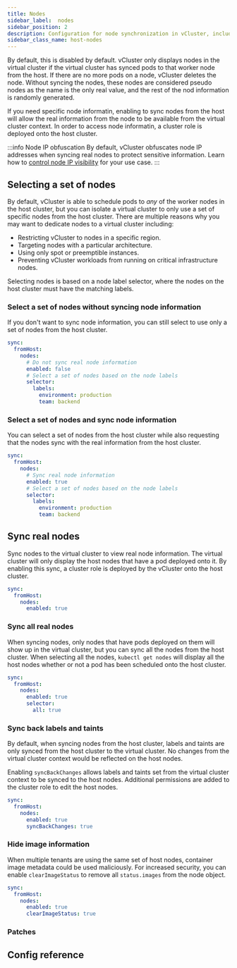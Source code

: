 ```yaml
---
title: Nodes
sidebar_label:  nodes
sidebar_position: 2
description: Configuration for node synchronization in vCluster, including pseudo and real node syncing options.
sidebar_class_name: host-nodes
---
```



<TenancySupport hostNodes="true" />

By default, this is disabled by default. vCluster only displays nodes in the virtual cluster if the virtual cluster
has synced pods to that worker node from the host. If there 
are no more pods on a node, vCluster deletes the node. Without syncing the nodes, these nodes are considered pseudo
nodes as the name is the only real value, and the rest of the nod information is randomly generated. 

If you need specific node informatin, enabling to sync nodes from the host will allow the real information
from the node to be available from the virtual cluster context. In order to access node informatin, a cluster role is deployed
onto the host cluster. 

:::info Node IP obfuscation
By default, vCluster obfuscates node IP addresses when syncing real nodes to protect sensitive information. Learn how to [control node IP visibility](../../../../learn-how-to/worker-nodes/host-nodes/control-node-ip-visibility.mdx) for your use case.
:::

## Selecting a set of nodes

By default, vCluster is able to schedule pods to *any* of the worker nodes in the host cluster, but you can isolate a virtual cluster to only use 
a set of specific nodes from the host cluster. There are multiple reasons why you may want to dedicate nodes to a virtual cluster including:
  - Restricting vCluster to nodes in a specific region.
  - Targeting nodes with a particular architecture.
  - Using only spot or preemptible instances.
  - Preventing vCluster workloads from running on critical infrastructure nodes.

Selecting nodes is based on a node label selector, where the nodes on the host cluster must have the matching labels.

### Select a set of nodes without syncing node information

If you don't want to sync node information, you can still select to use only a set of nodes from the host cluster. 

```yaml title="Select dedicated nodes without syncing real node information"
sync:
  fromHost:
    nodes:
      # Do not sync real node information
      enabled: false
      # Select a set of nodes based on the node labels
      selector:
        labels:
          environment: production
          team: backend
```

### Select a set of nodes and sync node information

You can select a set of nodes from the host cluster while also requesting that the nodes sync with the real information from the host cluster. 

```yaml title="Select dedicated nodes and syncing real node information"
sync:
  fromHost:
    nodes:
      # Sync real node information
      enabled: true
      # Select a set of nodes based on the node labels
      selector:
        labels:
          environment: production
          team: backend
```

## Sync real nodes

Sync nodes to the virtual cluster to view real node information. The virtual cluster will only display
the host nodes that have a pod deployed onto it. By enabling this sync, a cluster role is deployed 
by the vCluster onto the host cluster.

```yaml title="Sync nodes for real node information"
sync:
  fromHost:
    nodes:
      enabled: true
```

### Sync all real nodes

When syncing nodes, only nodes that have pods deployed on them will show up in the virtual cluster, but you can
sync all the nodes from the host cluster. When selecting all the nodes, `kubectl get nodes` will display 
all the host nodes whether or not a pod has been scheduled onto the host cluster. 

```yaml title="Make all nodes visible to the virtual cluster"
sync:
  fromHost:
    nodes:
      enabled: true
      selector:
        all: true
```

### Sync back labels and taints

By default, when syncing nodes from the host cluster, labels and taints are only synced from the host cluster to the virtual cluster. No changes from the virtual 
cluster context would be reflected on the host nodes. 

Enabling `syncBackChanges` allows labels and taints set from the virtual cluster context to be synced to the host nodes. Additional 
 permissions are added to the cluster role to edit the host nodes.

```yaml title="Sync labels and taints from the virtual cluster context to the host node"
sync:
  fromHost:
    nodes:
      enabled: true
      syncBackChanges: true
```

### Hide image information

When multiple tenants are using the same set of host nodes, container image metadata could be used maliciously. For increased security,
you can enable `clearImageStatus` to remove all `status.images` from the node object.

```yaml title="Clear Image Status on the Node"
sync:
  fromHost:
    nodes:
      enabled: true
      clearImageStatus: true
```

### Patches

<Patches resource="nodes" path="status.nodeInfo.operatingSystem" direction="fromHost"  />

## Config reference

<SyncNodes/>